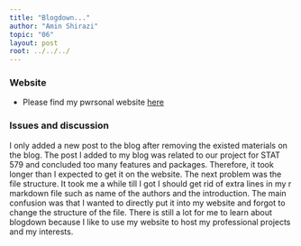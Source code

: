 ```yaml
---
title: "Blogdown..."
author: "Amin Shirazi"
topic: "06"
layout: post
root: ../../../
---
```

### Website
- Please find my pwrsonal website [here]("https://ashirazist.github.io/")

### Issues and discussion
I only added a new post to the blog after removing the existed materials on the blog. The post I added to my blog was related to our project for STAT 579 and concluded too many features and packages. Therefore, it took longer than I expected to get it on the website. The next problem was the file structure. It took me a while till I got I should get rid of extra lines in my r markdown file such as name of the authors and the introduction. The main confusion was that I wanted to directly put it into my website and forgot to change the structure of the file. There is still a lot for me to learn about blogdown because I like to use my website to host my professional projects and my interests. 









